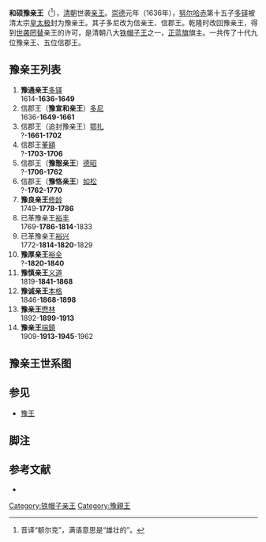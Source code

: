 '''和硕豫亲王'''（{{lang-mnc|ᡥᠣᡧᠣᡳ<br /> ᡝᡵᡴᡝ<br /> ᠴᡳᠨ ᠸᠠᠩ|v=Hošoi erke cin wang|a=Hoxoi erke qin wang}}<ref>音译“额尔克”，满语意思是“雄壮的”。</ref>），[[清朝|清朝]]世袭[[亲王|亲王]]。[[崇德|崇德]]元年（1636年），[[努尔哈赤|努尔哈赤]]第十五子[[多铎|多铎]]被清太宗[[皇太极|皇太极]]封为豫亲王。其子多尼改为信亲王、信郡王。乾隆时改回豫亲王，得到[[世袭罔替|世袭罔替]]亲王的许可，是清朝八大[[铁帽子王|铁帽子王]]之一，[[正蓝旗|正蓝旗]]旗主。一共传了十代九位豫亲王、五位信郡王。

==豫亲王列表==
# '''豫通亲王'''[[多铎|多铎]]<br>1614-'''1636-1649'''
# 信郡王（'''豫宣和亲王'''）[[多尼|多尼]]<br>1636-'''1649-1661'''
# 信郡王（追封豫亲王）[[鄂扎|鄂扎]]<br>?-'''1661-1702'''
# 信郡王[[董額|董額]]<br>?-'''1703-1706'''
# 信郡王（'''豫慤亲王'''）[[德昭|德昭]]<br>?-'''1706-1762'''
# 信郡王（'''豫恪亲王'''）[[如松|如松]]<br>?-'''1762-1770'''
# '''豫良亲王'''[[修龄|修龄]]<br>1749-'''1778-1786'''
# 已革豫亲王[[裕丰|裕丰]]<br>1769-'''1786-1814'''-1833
# 已革豫亲王[[裕兴|裕兴]]<br>1772-'''1814-1820'''-1829
# '''豫厚亲王'''[[裕全|裕全]]<br>?-'''1820-1840'''
# '''豫慎亲王'''[[义道|义道]]<br>1819-'''1841-1868'''
# '''豫诚亲王'''[[宗室本格|本格]]<br>1846-'''1868-1898'''
# '''豫亲王'''[[懋林|懋林]]<br>1892-'''1899-1913'''
# '''豫亲王'''[[端鎮|端鎮]]<br>1909-'''1913-1945'''-1962

==豫亲王世系图==
<center>
{{chart/start}}
{{chart|border=0 | | | | | | | | | | | | | |:| ado | |ado=过继 }}
{{chart | | | | | | | | | Dd | | | |Dd='''豫通亲王'''<br>[[多铎|多铎]]<br>1614-'''1636-1649'''}}
{{chart | | | | | |,|-|-|-|^|-|-|-|-|-|-|-|v|-|-|-|.| }}
{{chart | | | | | Dn | | | | | | | | | | Db | | De |Dn='''豫宣和亲王'''<br>[[多尼|多尼]]<br>1636-'''1649-1661'''|Db=追封睿亲王<br>[[多尔博|多尔博]]<br />1643-'''1657-1673'''|De=[[董額|董額]]<br>?-'''1703-1706'''}}
{{chart | | | | | |!| | | | | | | | | | | |!}}
{{chart | | | | | Ez | | | | | | | | | | Se |Ez=追封豫亲王<br>[[鄂扎|鄂扎]]<br>?-'''1661-1702'''|Se=追封睿亲王<br>[[苏尔发|苏尔发]]<br />?-'''1673-1708'''}}
{{chart | | | | | |!| | | | | | | | | | | |!}}
{{chart | | | | | Dz | | | | | | | | | | Sl |Dz='''豫慤亲王'''<br>[[德昭|德昭]]<br>1700-'''1706-1762'''|Sl=追封睿亲王<br>[[塞勒|塞勒]]<br />?-'''1708-1729'''}}
{{chart | | | | | |)|-|-|-|-|-|-|-|.| | | |!}}
{{chart | | | | | Xl | | | | | | Al | | Gy |Xl='''豫良亲王'''<br>[[修龄|修龄]]<br>1749-'''1778-1786'''|Al=[[興齡|興齡]]<br>1726-1775|Gy=追封睿恪勤亲王<br>[[功宜布|功宜布]]<br />?-'''1744-1746'''}}
{{chart | |,|-|-|-|+|-|-|-|.| | | |!| | | |!}}
{{chart | Yf | | Yx | | Yq | | Ms | | Rs |Yf=已革豫亲王<br>[[裕丰|裕丰]]<br>1769-'''1786-1814'''-1833|Yx=已革豫亲王<br>[[裕兴|裕兴]]<br>1772-'''1814-1820'''-1829|Yq='''豫厚亲王'''<br>[[裕全|裕全]]<br>1774-'''1820-1840'''|Ms=[[明祥阿|明祥阿]]<br>1770-1814|Rs='''豫恪亲王'''<br>追封睿恪亲王<br>[[如松|如松]]<br />?-'''1762-1770'''}}
{{chart | | | | | | | | | |!| | | |!}}
{{chart | | | | | | | | | Yd | | Er | |Yd='''豫慎亲王'''<br>[[义道|义道]]<br>1819-'''1841-1868'''|Er=[[恩瑞|恩瑞]]<br>1797-1850}}
{{chart | | | | | | | | | |!| | | |!}}
{{chart | | | | | | | | | Bg | | Sz | |Bg='''豫诚亲王'''<br>[[宗室本格|本格]]<br>1846-'''1868-1898'''|Sz=[[盛照|盛照]]<br>1847-?}}
{{chart | | | | | | | | | |L|~|~|7|!}}
{{chart | | | | | | | | | | | | | Ml |Ml='''豫亲王'''<br>[[懋林|懋林]]<br>1892-'''1900-1913'''}}
{{chart | | | | | | | | | | | | | |!}}
{{chart | | | | | | | | | | | | | Ds |Ds='''豫亲王'''<br>[[端鎮|端鎮]]<br>1909-'''1913-1945'''-1962}}
{{chart/end}}
</center>

== 参见 ==
*[[豫王|豫王]]

== 脚注 ==
{{reflist}}

== 参考文献 ==
* {{cite book|title=《清史稿》|author=赵尔巽|publisher=中华书局}}

{{清朝宗室亲王}}
{{清朝宗室郡王}}
[[Category:铁帽子亲王|Category:铁帽子亲王]]
[[Category:豫親王|Category:豫親王]]